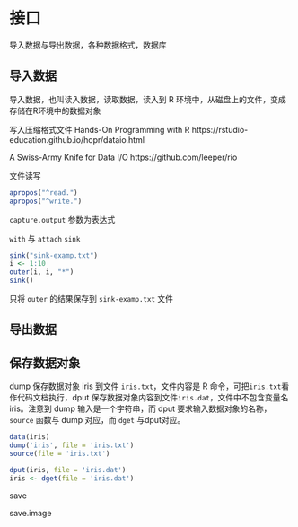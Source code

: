 # 接口 {#rio}

导入数据与导出数据，各种数据格式，数据库

## 导入数据 {#import}

导入数据，也叫读入数据，读取数据，读入到 R 环境中，从磁盘上的文件，变成存储在R环境中的数据对象

写入压缩格式文件
Hands-On Programming with R
https://rstudio-education.github.io/hopr/dataio.html

A Swiss-Army Knife for Data I/O
https://github.com/leeper/rio



文件读写

```r
apropos("^read.")
apropos("^write.")
```

`capture.output` 参数为表达式

`with` 与 `attach`
`sink`


```r
sink("sink-examp.txt")
i <- 1:10
outer(i, i, "*")
sink()
```

只将 `outer` 的结果保存到 `sink-examp.txt` 文件

## 导出数据 {#export}

## 保存数据对象 {#dump-dput}

dump 保存数据对象 iris 到文件 `iris.txt`，文件内容是 R 命令，可把`iris.txt`看作代码文档执行，dput 保存数据对象内容到文件`iris.dat`，文件中不包含变量名 iris。注意到 dump 输入是一个字符串，而 dput 要求输入数据对象的名称，`source` 函数与 dump 对应，而 `dget` 与dput对应。 

```r
data(iris)
dump('iris', file = 'iris.txt') 
source(file = 'iris.txt')

dput(iris, file = 'iris.dat')
iris <- dget(file = 'iris.dat')
```

save 

save.image

